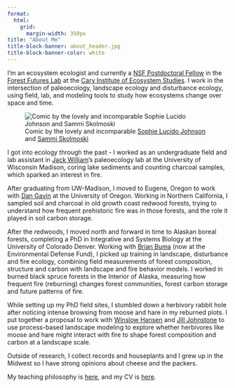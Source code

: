 ```yaml
---
format:  
  html:
    grid:
      margin-width: 350px
title: "About Me"
title-block-banner: about_header.jpg
title-block-banner-color: white
---
```


I'm an ecosystem ecologist and currently a [NSF Postdoctoral Fellow](https://www.nsf.gov/awardsearch/showAward?AWD_ID=2219248&HistoricalAwards=false) in the [Forest Futures Lab](http://forestfutureslab.org/) at the [Cary Institute of Ecosystem Studies](http://caryinstitute.org). I work in the intersection of paleoecology, landscape ecology and disturbance ecology, using field, lab, and modeling tools to study how ecosystems change over space and time.

::: column-margin
![Comic by the lovely and incomparable [Sophie Lucido Johnson](https://www.sophielucidojohnson.com/) and [Sammi Skolmoski](https://sammiskolmoski.com/index.html/)](unprecedented.jpg)
:::

I got into ecology through the past - I worked as an undergraduate field and lab assistant in [Jack William](https://williamspaleolab.github.io/)'s paleoecology lab at the University of Wisconsin Madison, coring lake sediments and counting charcoal samples, which sparked an interest in fire.

After graduating from UW-Madison, I moved to Eugene, Oregon to work with [Dan Gavin](https://pages.uoregon.edu/dgavin/) at the University of Oregon. Working in Northern California, I sampled soil and charcoal in old growth coast redwood forests, trying to understand how frequent prehistoric fire was in those forests, and the role it played in soil carbon storage.

After the redwoods, I moved north and forward in time to Alaskan boreal forests, completing a PhD in Integrative and Systems Biology at the University of Colorado Denver. Working with [Brian Buma](https://www.brianbuma.com/) (now at the Environmental Defense Fund), I picked up training in landscape, disturbance and fire ecology, combining field measurements of forest composition, structure and carbon with landscape and fire behavior models. I worked in burned black spruce forests in the Interior of Alaska, measuring how frequent fire (reburning) changes forest communities, forest carbon storage and future patterns of fire.

While setting up my PhD field sites, I stumbled down a herbivory rabbit hole after noticing intense browsing from moose and hare in my reburned plots. I put together a proposal to work with [Winslow Hansen](https://www.caryinstitute.org/science/our-scientists/dr-winslow-d-hansen) and [Jill Johnstone](https://npelusask.weebly.com/) to use process-based landscape modeling to explore whether herbivores like moose and hare might interact with fire to shape forest composition and carbon at a landscape scale.

Outside of research, I collect records and houseplants and I grew up in the Midwest so I have strong opinions about cheese and the packers.

My teaching philosophy is [here](https://krhayes.com/files/Teaching_statement.pdf), and my CV is [here](https://krhayes.com/cv.pdf).
